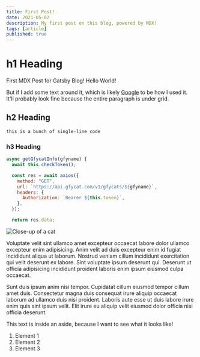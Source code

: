 ```yaml
---
title: First Post!
date: 2021-05-02
description: My first post on this blog, powered by MDX!
tags: [article]
published: true
---
```


# h1 Heading

First MDX Post for Gatsby Blog! Hello World!

But if I add some text around it, which is likely [Google](https://google.com) to be how I used it. It'll probably look fine because the entire paragraph is under grid.

## h2 Heading

`this is a bunch of single-line code`

### h3 Heading

```js:title=example-file.js
async getGfycatInfo(gfyname) {
  await this.checkToken();

  const res = await axios({
    method: "GET",
    url: `https://api.gfycat.com/v1/gfycats/${gfyname}`,
    headers: {
      Authorization: `Bearer ${this.token}`,
    },
  });

  return res.data;
```

![Close-up of a cat](./close-up-of-cat.jpg)

Voluptate velit sint ullamco amet excepteur occaecat labore dolor ullamco excepteur enim adipisicing. Anim velit ad duis excepteur enim id fugiat incididunt aliqua ut laborum. Nostrud veniam cillum incididunt exercitation qui velit deserunt ex labore. Sint voluptate ipsum deserunt qui. Deserunt ut officia adipisicing incididunt proident laboris enim ipsum eiusmod culpa occaecat.

Sunt duis ipsum anim nisi tempor. Cupidatat cillum eiusmod tempor cillum amet duis. Consectetur magna duis consequat irure aliquip occaecat laborum ad ullamco duis nisi proident. Laboris aute esse ut duis labore irure enim quis sint ipsum velit. Elit irure eu aliquip velit eiusmod dolor officia nisi officia deserunt.

<aside>This text is inside an aside, because I want to see what it looks like!</aside>

1. Element 1
2. Element 2
3. Element 3
